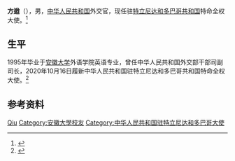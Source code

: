 '''方遒'''（{{bd|？|}}），男，[[中华人民共和国|中华人民共和国]]外交官，现任驻[[特立尼达和多巴哥共和国|特立尼达和多巴哥共和国]]特命全权大使。<ref>{{Cite web|title=新任驻特立尼达和多巴哥大使方遒抵特履新|url=https://www.fmprc.gov.cn/web/zwbd_673032/wshd_673034/t1824862.shtml|accessdate=2021-02-14|work=中华人民共和国外交部}}</ref>

== 生平 ==
1995年毕业于[[安徽大学|安徽大学]]外语学院英语专业，曾任中华人民共和国外交部干部司副司长，2020年10月16日履新中华人民共和国驻特立尼达和多巴哥共和国特命全权大使。<ref>{{Cite web|title=校友方遒出任驻特立尼达和多巴哥共和国特命全权大使|url=http://alumni.ahu.edu.cn/2020/1021/c79a1401/page.htm|date=2020-10-21|publisher=安徽大学校友会|access-date=2021-03-15|archive-date=2021-01-17|archive-url=https://web.archive.org/web/20210117033239/http://alumni.ahu.edu.cn/2020/1021/c79a1401/page.htm|dead-url=no}}</ref>

== 参考资料 ==
{{reflist}}

{{start box}}
{{s-dip}}
{{succession box|[[宋昱旻|宋昱旻]]|现任|[[中国驻特立尼达和多巴哥大使列表|中华人民共和国驻特立尼达和多巴哥大使]]|2020年10月－}}
{{end box}}
{{Authority control}}
{{DEFAULTSORT:Fang}}
[[Category:方姓|Qiu]]
[[Category:安徽大學校友|Category:安徽大學校友]]
[[Category:中华人民共和国驻特立尼达和多巴哥大使|Category:中华人民共和国驻特立尼达和多巴哥大使]]

{{中国人物小作品}}